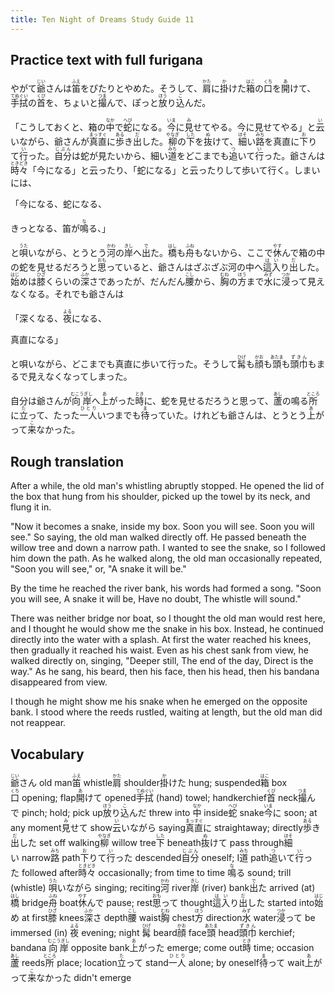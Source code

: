 ```yaml
---
title: Ten Night of Dreams Study Guide 11
---
```


## Practice text with full furigana

<p>
やがて<ruby><rb>爺</rb><rt>じい</rt></ruby>さんは<ruby><rb>笛</rb><rt>ふえ</rt></ruby>をぴたりとやめた。そうして、<ruby><rb>肩</rb><rt>かた</rt></ruby>に<ruby><rb>掛</rb><rt>か</rt></ruby>けた<ruby><rb>箱</rb><rt>はこ</rt></ruby>の<ruby><rb>口</rb><rt>くち</rt></ruby>を<ruby><rb>開</rb><rt>あ</rt></ruby>けて、<ruby><rb>手拭</rb><rt>てぬぐい</rt></ruby>の<ruby><rb>首</rb><rt>くび</rt></ruby>を、ちょいと<ruby><rb>撮</rb><rt>つま</rt></ruby>んで、ぽっと<ruby><rb>放</rb><rt>ほう</rt></ruby>り<ruby><rb>込</rb><rt>こ</rt></ruby>んだ。
</p>

<p>
「こうしておくと、箱の<ruby><rb>中</rb><rt>なか</rt></ruby>で<ruby><rb>蛇</rb><rt>へび</rt></ruby>になる。<ruby><rb>今</rb><rt>いま</rt></ruby>に<ruby><rb>見</rb><rt>み</rt></ruby>せてやる。今に見せてやる」と<ruby><rb>云</rb><rt>い</rt></ruby>いながら、爺さんが<ruby><rb>真直</rb><rt>まっすぐ</rt></ruby>に<ruby><rb>歩</rb><rt>ある</rt></ruby>き<ruby><rb>出</rb><rt>だ</rt></ruby>した。<ruby><rb>柳</rb><rt>やなぎ</rt></ruby>の<ruby><rb>下</rb><rt>した</rt></ruby>を<ruby><rb>抜</rb><rt>ぬ</rt></ruby>けて、<ruby><rb>細</rb><rt>ほそ</rt></ruby>い<ruby><rb>路</rb><rt>みち</rt></ruby>を真直に<ruby><rb>下</rb><rt>お</rt></ruby>りて<ruby><rb>行</rb><rt>い</rt></ruby>った。<ruby><rb>自分</rb><rt>じぶん</rt></ruby>は蛇が見たいから、細い<ruby><rb>道</rb><rt>みち</rt></ruby>をどこまでも<ruby><rb>追</rb><rt>つ</rt></ruby>いて<ruby><rb>行</rb><rt>い</rt></ruby>った。爺さんは<ruby><rb>時々</rb><rt>ときどき</rt></ruby>「今になる」と云ったり、「蛇になる」と云ったりして歩いて行く。しまいには、
</p>

<p>「今になる、蛇になる、</p>
<p>
きっとなる、笛が<ruby><rb>鳴</rb><rt>な</rt></ruby>る、」
</p>

<p>
と<ruby><rb>唄</rb><rt>うた</rt></ruby>いながら、とうとう<ruby><rb>河</rb><rt>かわ</rt></ruby>の<ruby><rb>岸</rb><rt>きし</rt></ruby>へ<ruby><rb>出</rb><rt>で</rt></ruby>た。<ruby><rb>橋</rb><rt>はし</rt></ruby>も<ruby><rb>舟</rb><rt>ふね</rt></ruby>もないから、ここで<ruby><rb>休</rb><rt>やす</rt></ruby>んで箱の中の蛇を見せるだろうと<ruby><rb>思</rb><rt>おも</rt></ruby>っていると、爺さんはざぶざぶ河の中へ<ruby><rb>這入</rb><rt>はい</rt></ruby>り<ruby><rb>出</rb><rt>だ</rt></ruby>した。<ruby><rb>始</rb><rt>はじ</rt></ruby>めは<ruby><rb>膝</rb><rt>ひざ</rt></ruby>くらいの<ruby><rb>深</rb><rt>ふか</rt></ruby>さであったが、だんだん<ruby><rb>腰</rb><rt>こし</rt></ruby>から、<ruby><rb>胸</rb><rt>むね</rt></ruby>の<ruby><rb>方</rb><rt>ほう</rt></ruby>まで<ruby><rb>水</rb><rt>みず</rt></ruby>に<ruby><rb>浸</rb><rt>つか</rt></ruby>って見えなくなる。それでも爺さんは
</p>

<p>
「深くなる、<ruby><rb>夜</rb><rt>よる</rt></ruby>になる、
</p>

<p>真直になる」</p>
<p>
と唄いながら、どこまでも真直に歩いて行った。そうして<ruby><rb>髯</rb><rt>ひげ</rt></ruby>も<ruby><rb>顔</rb><rt>かお</rt></ruby>も<ruby><rb>頭</rb><rt>あたま</rt></ruby>も<ruby><rb>頭巾</rb><rt>ずきん</rt></ruby>もまるで見えなくなってしまった。
</p>

<p>
自分は爺さんが<ruby><rb>向岸</rb><rt>むこうぎし</rt></ruby>へ<ruby><rb>上</rb><rt>あ</rt></ruby>がった<ruby><rb>時</rb><rt>とき</rt></ruby>に、蛇を見せるだろうと思って、<ruby><rb>蘆</rb><rt>あし</rt></ruby>の鳴る<ruby><rb>所</rb><rt>ところ</rt></ruby>に<ruby><rb>立</rb><rt>た</rt></ruby>って、たった<ruby><rb>一人</rb><rt>ひとり</rt></ruby>いつまでも<ruby><rb>待</rb><rt>ま</rt></ruby>っていた。けれども爺さんは、とうとう<ruby><rb>上</rb><rt>あ</rt></ruby>がって<ruby><rb>来</rb><rt>こ</rt></ruby>なかった。
</p>


## Rough translation

After a while, the old man's whistling abruptly stopped. He opened the lid of the box that hung from his shoulder, picked up the towel by its neck, and flung it in.

"Now it becomes a snake, inside my box. Soon you will see. Soon you will see." So saying, the old man walked directly off. He passed beneath the willow tree and down a narrow path. I wanted to see the snake, so I followed him down the path. As he walked along, the old man occasionally repeated, "Soon you will see," or, "A snake it will be."

By the time he reached the river bank, his words had formed a song. "Soon you will see, A snake it will be, Have no doubt, The whistle will sound."

There was neither bridge nor boat, so I thought the old man would rest here, and I thought he would show me the snake in his box. Instead, he continued directly into the water with a splash. At first the water reached his knees, then gradually it reached his waist. Even as his chest sank from view, he walked directly on, singing, "Deeper still, The end of the day, Direct is the way." As he sang, his beard, then his face, then his head, then his bandana disappeared from view.

I though he might show me his snake when he emerged on the opposite bank. I stood where the reeds rustled, waiting at length, but the old man did not reappear.                 


## Vocabulary

<p>
<span class="vocabstudy"><ruby><rb>爺</rb><rt>じい</rt></ruby>さん&nbsp;old man</span><span class="vocabstudy"><ruby><rb>笛</rb><rt>ふえ</rt></ruby>&nbsp;whistle</span><span class="vocabstudy"><ruby><rb>肩</rb><rt>かた</rt></ruby>&nbsp;shoulder</span><span class="vocabstudy"><ruby><rb>掛</rb><rt>か</rt></ruby>けた&nbsp;hung; suspended</span><span class="vocabstudy"><ruby><rb>箱</rb><rt>はこ</rt></ruby>&nbsp;box</span><span class="vocabstudy"><ruby><rb>口</rb><rt>くち</rt></ruby>&nbsp;opening; flap</span><span class="vocabstudy"><ruby><rb>開</rb><rt>あ</rt></ruby>けて&nbsp;opened</span><span class="vocabstudy"><ruby><rb>手拭</rb><rt>てぬぐい</rt></ruby>&nbsp;(hand) towel; handkerchief</span><span class="vocabstudy"><ruby><rb>首</rb><rt>くび</rt></ruby>&nbsp;neck</span><span class="vocabstudy"><ruby><rb>撮</rb><rt>つま</rt></ruby>んで&nbsp;pinch; hold; pick up</span><span class="vocabstudy"><ruby><rb>放</rb><rt>ほう</rt></ruby>り<ruby><rb>込</rb><rt>こ</rt></ruby>んだ&nbsp;threw into</span>
<span class="vocabstudy"><ruby><rb>中</rb><rt>なか</rt></ruby>&nbsp;inside</span><span class="vocabstudy"><ruby><rb>蛇</rb><rt>へび</rt></ruby>&nbsp;snake</span><span class="vocabstudy"><ruby><rb>今</rb><rt>いま</rt></ruby>に&nbsp;soon; at any moment</span><span class="vocabstudy"><ruby><rb>見</rb><rt>み</rt></ruby>せて&nbsp;show</span><span class="vocabstudy"><ruby><rb>云</rb><rt>い</rt></ruby>いながら&nbsp;saying</span><span class="vocabstudy"><ruby><rb>真直</rb><rt>まっすぐ</rt></ruby>に&nbsp;straightaway; directly</span><span class="vocabstudy"><ruby><rb>歩</rb><rt>ある</rt></ruby>き<ruby><rb>出</rb><rt>だ</rt></ruby>した&nbsp;set off walking</span><span class="vocabstudy"><ruby><rb>柳</rb><rt>やなぎ</rt></ruby>&nbsp;willow tree</span><span class="vocabstudy"><ruby><rb>下</rb><rt>した</rt></ruby>&nbsp;beneath</span><span class="vocabstudy"><ruby><rb>抜</rb><rt>ぬ</rt></ruby>けて&nbsp;pass through</span><span class="vocabstudy"><ruby><rb>細</rb><rt>ほそ</rt></ruby>い&nbsp;narrow</span><span class="vocabstudy"><ruby><rb>路</rb><rt>みち</rt></ruby>&nbsp;path</span><span class="vocabstudy"><ruby><rb>下</rb><rt>お</rt></ruby>りて<ruby><rb>行</rb><rt>い</rt></ruby>った&nbsp;descended</span><span class="vocabstudy"><ruby><rb>自分</rb><rt>じぶん</rt></ruby>&nbsp;oneself; I</span><span class="vocabstudy"><ruby><rb>道</rb><rt>みち</rt></ruby>&nbsp;path</span><span class="vocabstudy"><ruby><rb>追</rb><rt>つ</rt></ruby>いて<ruby><rb>行</rb><rt>い</rt></ruby>った&nbsp;followed after</span><span class="vocabstudy"><ruby><rb>時々</rb><rt>ときどき</rt></ruby>&nbsp;occasionally; from time to time</span>
<span class="vocabstudy"><ruby><rb>鳴</rb><rt>な</rt></ruby>る&nbsp;sound; trill (whistle)</span>
<span class="vocabstudy"><ruby><rb>唄</rb><rt>うた</rt></ruby>いながら&nbsp;singing; reciting</span><span class="vocabstudy"><ruby><rb>河</rb><rt>かわ</rt></ruby>&nbsp;river</span><span class="vocabstudy"><ruby><rb>岸</rb><rt>きし</rt></ruby>&nbsp;(river) bank</span><span class="vocabstudy"><ruby><rb>出</rb><rt>で</rt></ruby>た&nbsp;arrived (at)</span><span class="vocabstudy"><ruby><rb>橋</rb><rt>はし</rt></ruby>&nbsp;bridge</span><span class="vocabstudy"><ruby><rb>舟</rb><rt>ふね</rt></ruby>&nbsp;boat</span><span class="vocabstudy"><ruby><rb>休</rb><rt>やす</rt></ruby>んで&nbsp;pause; rest</span><span class="vocabstudy"><ruby><rb>思</rb><rt>おも</rt></ruby>って&nbsp;thought</span><span class="vocabstudy"><ruby><rb>這入</rb><rt>はい</rt></ruby>り<ruby><rb>出</rb><rt>だ</rt></ruby>した&nbsp;started into</span><span class="vocabstudy"><ruby><rb>始</rb><rt>はじ</rt></ruby>め&nbsp;at first</span><span class="vocabstudy"><ruby><rb>膝</rb><rt>ひざ</rt></ruby>&nbsp;knees</span><span class="vocabstudy"><ruby><rb>深</rb><rt>ふか</rt></ruby>さ&nbsp;depth</span><span class="vocabstudy"><ruby><rb>腰</rb><rt>こし</rt></ruby>&nbsp;waist</span><span class="vocabstudy"><ruby><rb>胸</rb><rt>むね</rt></ruby>&nbsp;chest</span><span class="vocabstudy"><ruby><rb>方</rb><rt>ほう</rt></ruby>&nbsp;direction</span><span class="vocabstudy"><ruby><rb>水</rb><rt>みず</rt></ruby>&nbsp;water</span><span class="vocabstudy"><ruby><rb>浸</rb><rt>つか</rt></ruby>って&nbsp;be immersed (in)</span>
<span class="vocabstudy"><ruby><rb>夜</rb><rt>よる</rt></ruby>&nbsp;evening; night</span>
<span class="vocabstudy"><ruby><rb>髯</rb><rt>ひげ</rt></ruby>&nbsp;beard</span><span class="vocabstudy"><ruby><rb>顔</rb><rt>かお</rt></ruby>&nbsp;face</span><span class="vocabstudy"><ruby><rb>頭</rb><rt>あたま</rt></ruby>&nbsp;head</span><span class="vocabstudy"><ruby><rb>頭巾</rb><rt>ずきん</rt></ruby>&nbsp;kerchief; bandana</span>
<span class="vocabstudy"><ruby><rb>向岸</rb><rt>むこうぎし</rt></ruby>&nbsp;opposite bank</span><span class="vocabstudy"><ruby><rb>上</rb><rt>あ</rt></ruby>がった&nbsp;emerge; come out</span><span class="vocabstudy"><ruby><rb>時</rb><rt>とき</rt></ruby>&nbsp;time; occasion</span><span class="vocabstudy"><ruby><rb>蘆</rb><rt>あし</rt></ruby>&nbsp;reeds</span><span class="vocabstudy"><ruby><rb>所</rb><rt>ところ</rt></ruby>&nbsp;place; location</span><span class="vocabstudy"><ruby><rb>立</rb><rt>た</rt></ruby>って&nbsp;stand</span><span class="vocabstudy"><ruby><rb>一人</rb><rt>ひとり</rt></ruby>&nbsp;alone; by oneself</span><span class="vocabstudy"><ruby><rb>待</rb><rt>ま</rt></ruby>って&nbsp;wait</span><span class="vocabstudy"><ruby><rb>上</rb><rt>あ</rt></ruby>がって<ruby><rb>来</rb><rt>こ</rt></ruby>なかった&nbsp;didn't emerge</span>
</p>
